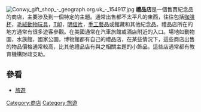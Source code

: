 {{unreferenced|time=2011-02-11T03:04:33+00:00}}
[[File:Conwy_gift_shop_-_geograph.org.uk_-_154917.jpg|thumb]]
'''禮品店'''是一個售賣紀念品的商店，主要涉及到一個特定的主題。通常出售都不太平凡的東西，往往包括[[咖啡杯|咖啡杯]]，[[毛絨動物玩具|毛絨動物玩具]]，[[T卹|T卹]]，[[明信片|明信片]]，[[手工藝|手工藝]]品或館藏和其他紀念品。禮品店所在的地方通常有很多遊客參觀。在美國通常在汽車旅館或酒店附近的入口。場地如動物園，水族館，國家公園，博物館都有自己的禮品店，在某些情況下，這些商店出售的物品價格通常較高，比其他禮品店有與之相關主題的小飾品。這些店通常都有教育機構財政支助。

== 參看 ==
*[[旅遊|旅遊]]

{{旅游}}

[[Category:商店|Category:商店]]
[[Category:旅遊|Category:旅遊]]